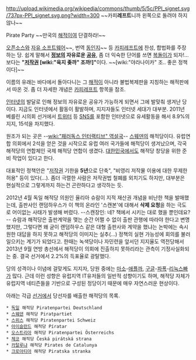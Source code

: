http://upload.wikimedia.org/wikipedia/commons/thumb/5/5c/PPI_signet.svg/737px-PPI_signet.svg.png?width=300
~~카피'''레프트'''니까 왼쪽으로 돌려야 하지 않나~~

Pirate Party
~~만국의 [[해적]]이여 단결하라!~~ 

[[오픈소스]]와 [[자유 소프트웨어]]~~, 번역 [[동인지]]~~ 등 [[카피레프트]]에 찬성, 합법화를 주장하는 당. 쉽게 말해서 '''[[정보]]의 자유로운 [[공유]]''', 좀 더 익숙한 단어를 쓰면 [[복돌이]]가 되자!...보다는 '''"[[저작권]] [wiki:"육지 좆까" 조까!]"'''이다. ~~[wiki:"야라나이카" 조.. 좋은 정책이다]~~ 

이름의 유래는 바다에서 돌아다니는 그 [[해적]]이 아니라 불법복제판을 지칭하는 해적판에서 따온 것. 좀 더 자세한 개념은 [[카피레프트]] 항목을 참조.

[[인터넷]]의 발달로 인해 정보의 자유로운 공유가 가능하게 되면서 그에 발맞춰 생겨난 당이다. 지금도 인터넷에서 활동이 활발하며, 지지자들도 인터넷 세대가 대부분. 2011년 베를린 시의회 선거에서 [[트위터]] 등 [[SNS]]를 포함한 인터넷으로 유세활동을 해서 8.9%의 지지, 15석을 차지했다.

원조가 되는 곳은 --[[wiki:"패러독스 인터랙티브" 역설국]]-- [[스웨덴]]의 해적당이다. 유럽연합 의회에서 2석을 얻은 것을 시작으로 유럽 여러 국가들에 해적당이 생겨났으며,  각국 해적당의 연합체인 국제 해적당 연합이 생겼다. [[대한민국]]에서도 해적당 창당을 위한 준비 작업이 있다고 한다.

대표적인 정책안은 "[[저작권]] 기한을 '''5년'''으로 단축", "비영리 저작물 이용에 대한 무제한 허용" 등이 있다(…). 좀더 극렬한 사람은 저작권법 철폐를 외치기도 하지만, 대부분은 현실적으로 그렇게까지 하는건 곤란하다고 생각하는 듯.

2012년 4월 독일 해적당 의원인 율리아 슈람이 지적 재산권 개념을 비난한 책을 발매했는데, 출판사인 랜덤하우스가 이 책의 온라인 '스캔본'에 대해서 '''삭제 요청'''을 하는 극도로 어이없는 사태가 발생해 버렸다. --스캔장인: 네? 책에서 시키는 대로 했을 뿐인데요?-- 슈람과 해적당은 출판계약을 맺는 순간 어쩔 수 없이 출판 관행에 따라야 한다고 변명했지만, 그렇다면 왜 굳이 랜덤하우스 같은 대형 출판사와 계약을 했냐는 논박에는 속시원한 대답을 하지 못하고 해적당의 이미지는 실추(...) 정책의 실현 가능성에 회의를 불러일으키는 계기가 되었다고. 한때는 녹색당이나 자민련을 앞서던 지지율도 역전당해서 2013년 9월 연방 총선에서 해적당이 의회에 진출하지 못하리라는 관측이 기정사실화되는 중. 결국 선거에서 2.2%의 득표율로 광탈했다.

당의 성격이나 이념에 걸맞게도 지지자, 당원 중에는 [[마소]]-[[애플]]까, [[구글]]-[[파폭]]-[[리눅스]]빠가 많다. 근데 이런 성향은 유럽지역 IT유저들의 일반적 성향이기도 하며, 해적당 자체가 유럽지역 네티즌들을 기반으로 구성된 정당이기 때문에 매우 자연스러운 현상이다.

아래는 각급 [[선거]]에서 당선자를 배출한 해적당의 목록. 

 * [[독일]] 해적당 Piratenpartei Deutschland
 * [[스웨덴]] 해적당 Piratpartiet
 * [[스위스]] 해적당 Piratenpartei Schweiz
 * [[아이슬란드]] 해적당 Píratar
 * [[오스트리아]] 해적당 Piratenpartei Österreichs 
 * [[체코]] 해적당 Česká pirátská strana
 * [[카탈루냐]] 해적당 Pirates de Catalunya
 * [[크로아티아]] 해적당 Piratska stranka
